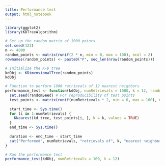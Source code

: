 ```yaml
---
title: Performance test
output: html_notebook
---
```


```r
library(ggplot2)
library(KDTreeAlgorithm)
```

```r
# Set up the random matrix of 1000 points
set.seed(123)
n <- 4000
random_points <- matrix(runif(2 * n, min = 0, max = 100), ncol = 2)
rownames(random_points) <- paste0("P", seq_len(nrow(random_points)))

# Initialize the K-D tree
kdObj <- KDimensionalTree(random_points)
kdObj
```


```r
# Function to perform 1000 retrievals of 12 nearest neighbors
performance_test <- function(kdObj, numRetrievals = 1000, k = 12, randomSeed = 323) {
  set.seed(randomSeed) # For reproducibility of test points
  test_points <- matrix(runif(numRetrievals * 2, min = 0, max = 100), ncol = 2)
  
  start_time <- Sys.time()
  for (i in 1:numRetrievals) {
    KNearest(kd_tree, test_points[i, ], k = k, values = TRUE)
  }
  end_time <- Sys.time()
  
  duration <- end_time - start_time
  cat("Performed", numRetrievals, "retrievals of", k, "nearest neighbors in", duration, "seconds, mean", duration / numRetrievals, ".\n")
}
```


```r
# Run the performance test
performance_test(kdObj, numRetrievals = 100, k = 12)
```


